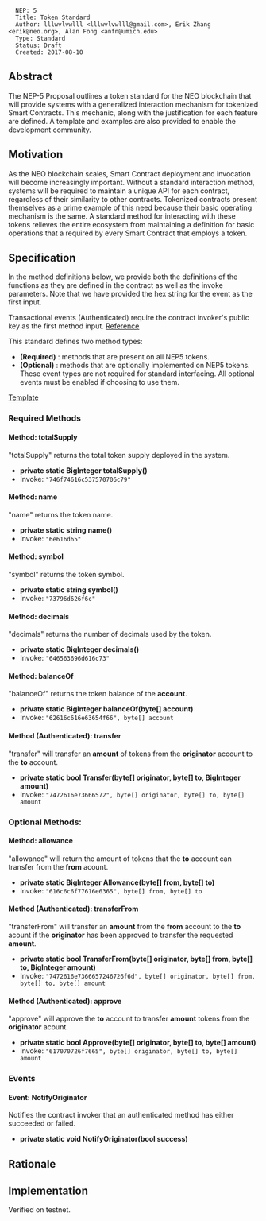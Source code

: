 <pre>
  NEP: 5
  Title: Token Standard
  Author: lllwvlvwlll <lllwvlvwlll@gmail.com>, Erik Zhang <erik@neo.org>, Alan Fong <anfn@umich.edu>
  Type: Standard
  Status: Draft
  Created: 2017-08-10
</pre>

==Abstract==

The NEP-5 Proposal outlines a token standard for the NEO blockchain that will provide systems with a generalized interaction mechanism for tokenized Smart Contracts.  This mechanic, along with the justification for each feature are defined.  A template and examples are also provided to enable the development community.

==Motivation==

As the NEO blockchain scales, Smart Contract deployment and invocation will become increasingly important.  Without a standard interaction method, systems will be required to maintain a unique API for each contract, regardless of their similarity to other contracts.  Tokenized contracts present themselves as a prime example of this need because their basic operating mechanism is the same.  A standard method for interacting with these tokens relieves the entire ecosystem from maintaining a definition for basic operations that a required by every Smart Contract that employs a token.

==Specification==


In the method definitions below, we provide both the definitions of the functions as they are defined in the contract as well
as the invoke parameters.  Note that we have provided the hex string for the event as the first input.  

Transactional events (Authenticated) require the contract invoker's public key as the first method input.  [[https://github.com/neo-project/docs/blob/master/en-us/sc/tutorial/Lock2.md|Reference]] 

This standard defines two method types:
* '''(Required)''' : methods that are present on all NEP5 tokens.
* '''(Optional)''' : methods that are optionally implemented on NEP5 tokens.  These event types are not required for standard interfacing.  All optional events must be enabled if choosing to use them.

[[nep-5/NEP5Template.md|Template]]


===Required Methods===

====Method: totalSupply====
"totalSupply" returns the total token supply deployed in the system.

* '''private static BigInteger totalSupply()'''
* Invoke: <code>"746f74616c537570706c79"</code>


====Method: name====
"name" returns the token name.

* '''private static string name()'''
* Invoke: <code>"6e616d65"</code>


====Method: symbol====
"symbol" returns the token symbol.

* '''private static string symbol()'''
* Invoke: <code>"73796d626f6c"</code>


====Method: decimals====
"decimals" returns the number of decimals used by the token.

* '''private static BigInteger decimals()'''
* Invoke: <code>"646563696d616c73"</code>


====Method: balanceOf====
"balanceOf" returns the token balance of the '''account'''.

* '''private static BigInteger balanceOf(byte[] account)'''
* Invoke: <code>"62616c616e63654f66", byte[] account</code>


====Method (Authenticated): transfer====
"transfer" will transfer an '''amount''' of tokens from the '''originator''' account to the '''to''' account.

* '''private static bool Transfer(byte[] originator, byte[] to, BigInteger amount)'''
* Invoke: <code>"7472616e73666572", byte[] originator, byte[] to, byte[] amount</code>


===Optional Methods:===

====Method: allowance====
"allowance" will return the amount of tokens that the '''to''' account can transfer from the '''from''' acount.

* '''private static BigInteger Allowance(byte[] from, byte[] to)'''
* Invoke: <code>"616c6c6f77616e6365", byte[] from, byte[] to</code>


====Method (Authenticated): transferFrom====
"transferFrom" will transfer an '''amount''' from the '''from''' account to the '''to''' acount if the '''originator''' has been approved to transfer the requested '''amount'''.

* '''private static bool TransferFrom(byte[] originator, byte[] from, byte[] to, BigInteger amount)'''
* Invoke: <code>"7472616e7366657246726f6d", byte[] originator, byte[] from, byte[] to, byte[] amount </code>


====Method (Authenticated): approve====
"approve" will approve the '''to''' account to transfer '''amount''' tokens from the '''originator''' acount. 

* '''private static bool Approve(byte[] originator, byte[] to, byte[] amount)'''
* Invoke: <code>"617070726f7665", byte[] originator, byte[] to, byte[] amount</code>


===Events===

====Event: NotifyOriginator====
Notifies the contract invoker that an authenticated method has either succeeded or failed.

* '''private static void NotifyOriginator(bool success)'''


==Rationale==


==Implementation==

Verified on testnet.
